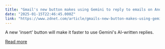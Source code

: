 ```yaml
---
title: "Gmail's new button makes using Gemini to reply to emails on Android a breeze"
date: "2025-01-15T22:46:45.000Z"
link: "https://www.zdnet.com/article/gmails-new-button-makes-using-gemini-to-reply-to-emails-on-android-a-breeze/"
---
```


A new 'insert' button will make it faster to use Gemini's AI-written replies.

[Read more](https://www.zdnet.com/article/gmails-new-button-makes-using-gemini-to-reply-to-emails-on-android-a-breeze/)
